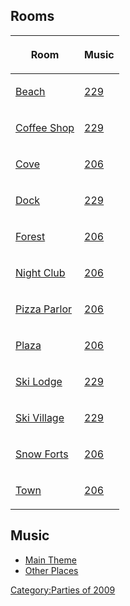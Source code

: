 

==Rooms==
<center>
{|class="wikitable" border="1"
!Room!!Music
|-
|[[Media:WinterFiesta2009Beach.swf|Beach]]||[[Media:Music229.swf|229]]
|-
|[[Media:WinterFiesta2009Coffee.swf|Coffee Shop]]||[[Media:Music229.swf|229]]
|-
|[[Media:WinterFiesta2009Cove.swf|Cove]]||[[Media:Music206.swf|206]]
|-
|[[Media:WinterFiesta2009Dock.swf|Dock]]||[[Media:Music229.swf|229]]
|-
|[[Media:WinterFiesta2009Forest.swf|Forest]]||[[Media:Music206.swf|206]]
|-
|[[Media:WinterFiesta2009Dance.swf|Night Club]]||[[Media:Music206.swf|206]]
|-
|[[Media:WinterFiesta2009Pizza.swf|Pizza Parlor]]||[[Media:Music206.swf|206]]
|-
|[[Media:WinterFiesta2009Plaza.swf|Plaza]]||[[Media:Music206.swf|206]]
|-
|[[Media:WinterFiesta2009SkiLodge.swf|Ski Lodge]]||[[Media:Music229.swf|229]]
|-
|[[Media:WinterFiesta2009Village.swf|Ski Village]]||[[Media:Music229.swf|229]]
|-
|[[Media:WinterFiesta2009Forts.swf|Snow Forts]] ||[[Media:Music206.swf|206]]
|-
|[[Media:WinterFiesta2009Town.swf|Town]]||[[Media:Music206.swf|206]]
|}
</center>

==Music==
*[[Media:Music206.swf|Main Theme]]
*[[Media:Music229.swf|Other Places]]
{{Parties}}

[[Category:Parties of 2009]]